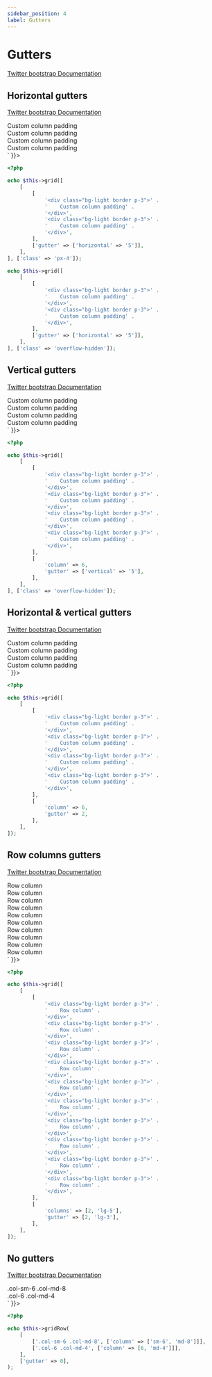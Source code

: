 ```yaml
---
sidebar_position: 4
label: Gutters
---
```



# Gutters

[Twitter bootstrap Documentation](https://getbootstrap.com/docs/5.1/layout/gutters/)

## Horizontal gutters

[Twitter bootstrap Documentation](https://getbootstrap.com/docs/5.1/layout/gutters/#horizontal-gutters)

<Tabs>
<TabItem value="result" label="Result" default>
  <HtmlCode bootstrapVersion="5.1">
      <div dangerouslySetInnerHTML={{ __html: `<div class="container px-4">
    <div class="gx-5 row">
        <div class="col">
            <div class="bg-light border p-3">
                Custom column padding
            </div>
        </div>
        <div class="col">
            <div class="bg-light border p-3">
                Custom column padding
            </div>
        </div>
    </div>
</div>
<div class="container overflow-hidden">
    <div class="gx-5 row">
        <div class="col">
            <div class="bg-light border p-3">
                Custom column padding
            </div>
        </div>
        <div class="col">
            <div class="bg-light border p-3">
                Custom column padding
            </div>
        </div>
    </div>
</div>` }}></div>
  </HtmlCode>
</TabItem>
<TabItem value="source" label="Source">

```php
<?php

echo $this->grid([
    [
        [
            '<div class="bg-light border p-3">' .
            '    Custom column padding' .
            '</div>',
            '<div class="bg-light border p-3">' .
            '    Custom column padding' .
            '</div>',
        ],
        ['gutter' => ['horizontal' => '5']],
    ],
], ['class' => 'px-4']);

echo $this->grid([
    [
        [
            '<div class="bg-light border p-3">' .
            '    Custom column padding' .
            '</div>',
            '<div class="bg-light border p-3">' .
            '    Custom column padding' .
            '</div>',
        ],
        ['gutter' => ['horizontal' => '5']],
    ],
], ['class' => 'overflow-hidden']);
```

</TabItem>
</Tabs>

## Vertical gutters

[Twitter bootstrap Documentation](https://getbootstrap.com/docs/5.1/layout/gutters/#vertical-gutters)

<Tabs>
<TabItem value="result" label="Result" default>
  <HtmlCode bootstrapVersion="5.1">
      <div dangerouslySetInnerHTML={{ __html: `<div class="container overflow-hidden">
    <div class="gy-5 row">
        <div class="col-6">
            <div class="bg-light border p-3">
                Custom column padding
            </div>
        </div>
        <div class="col-6">
            <div class="bg-light border p-3">
                Custom column padding
            </div>
        </div>
        <div class="col-6">
            <div class="bg-light border p-3">
                Custom column padding
            </div>
        </div>
        <div class="col-6">
            <div class="bg-light border p-3">
                Custom column padding
            </div>
        </div>
    </div>
</div>` }}></div>
  </HtmlCode>
</TabItem>
<TabItem value="source" label="Source">

```php
<?php

echo $this->grid([
    [
        [
            '<div class="bg-light border p-3">' .
            '    Custom column padding' .
            '</div>',
            '<div class="bg-light border p-3">' .
            '    Custom column padding' .
            '</div>',
            '<div class="bg-light border p-3">' .
            '    Custom column padding' .
            '</div>',
            '<div class="bg-light border p-3">' .
            '    Custom column padding' .
            '</div>',
        ],
        [
            'column' => 6,
            'gutter' => ['vertical' => '5'],
        ],
    ],
], ['class' => 'overflow-hidden']);
```

</TabItem>
</Tabs>

## Horizontal & vertical gutters

[Twitter bootstrap Documentation](https://getbootstrap.com/docs/5.1/layout/gutters/#horizontal--vertical-gutters)

<Tabs>
<TabItem value="result" label="Result" default>
  <HtmlCode bootstrapVersion="5.1">
      <div dangerouslySetInnerHTML={{ __html: `<div class="container">
    <div class="g-2 row">
        <div class="col-6">
            <div class="bg-light border p-3">
                Custom column padding
            </div>
        </div>
        <div class="col-6">
            <div class="bg-light border p-3">
                Custom column padding
            </div>
        </div>
        <div class="col-6">
            <div class="bg-light border p-3">
                Custom column padding
            </div>
        </div>
        <div class="col-6">
            <div class="bg-light border p-3">
                Custom column padding
            </div>
        </div>
    </div>
</div>` }}></div>
  </HtmlCode>
</TabItem>
<TabItem value="source" label="Source">

```php
<?php

echo $this->grid([
    [
        [
            '<div class="bg-light border p-3">' .
            '    Custom column padding' .
            '</div>',
            '<div class="bg-light border p-3">' .
            '    Custom column padding' .
            '</div>',
            '<div class="bg-light border p-3">' .
            '    Custom column padding' .
            '</div>',
            '<div class="bg-light border p-3">' .
            '    Custom column padding' .
            '</div>',
        ],
        [
            'column' => 6,
            'gutter' => 2,
        ],
    ],
]);
```

</TabItem>
</Tabs>

## Row columns gutters

[Twitter bootstrap Documentation](https://getbootstrap.com/docs/5.1/layout/gutters/#row-columns-gutters)

<Tabs>
<TabItem value="result" label="Result" default>
  <HtmlCode bootstrapVersion="5.1">
      <div dangerouslySetInnerHTML={{ __html: `<div class="container">
    <div class="g-2 g-lg-3 row row-cols-2 row-cols-lg-5">
        <div class="col">
            <div class="bg-light border p-3">
                Row column
            </div>
        </div>
        <div class="col">
            <div class="bg-light border p-3">
                Row column
            </div>
        </div>
        <div class="col">
            <div class="bg-light border p-3">
                Row column
            </div>
        </div>
        <div class="col">
            <div class="bg-light border p-3">
                Row column
            </div>
        </div>
        <div class="col">
            <div class="bg-light border p-3">
                Row column
            </div>
        </div>
        <div class="col">
            <div class="bg-light border p-3">
                Row column
            </div>
        </div>
        <div class="col">
            <div class="bg-light border p-3">
                Row column
            </div>
        </div>
        <div class="col">
            <div class="bg-light border p-3">
                Row column
            </div>
        </div>
        <div class="col">
            <div class="bg-light border p-3">
                Row column
            </div>
        </div>
        <div class="col">
            <div class="bg-light border p-3">
                Row column
            </div>
        </div>
    </div>
</div>` }}></div>
  </HtmlCode>
</TabItem>
<TabItem value="source" label="Source">

```php
<?php

echo $this->grid([
    [
        [
            '<div class="bg-light border p-3">' .
            '    Row column' .
            '</div>',
            '<div class="bg-light border p-3">' .
            '    Row column' .
            '</div>',
            '<div class="bg-light border p-3">' .
            '    Row column' .
            '</div>',
            '<div class="bg-light border p-3">' .
            '    Row column' .
            '</div>',
            '<div class="bg-light border p-3">' .
            '    Row column' .
            '</div>',
            '<div class="bg-light border p-3">' .
            '    Row column' .
            '</div>',
            '<div class="bg-light border p-3">' .
            '    Row column' .
            '</div>',
            '<div class="bg-light border p-3">' .
            '    Row column' .
            '</div>',
            '<div class="bg-light border p-3">' .
            '    Row column' .
            '</div>',
            '<div class="bg-light border p-3">' .
            '    Row column' .
            '</div>',
        ],
        [
            'columns' => [2, 'lg-5'],
            'gutter' => [2, 'lg-3'],
        ],
    ],
]);
```

</TabItem>
</Tabs>

## No gutters

[Twitter bootstrap Documentation](https://getbootstrap.com/docs/5.1/layout/gutters/#no-gutters)

<Tabs>
<TabItem value="result" label="Result" default>
  <HtmlCode bootstrapVersion="5.1">
      <div dangerouslySetInnerHTML={{ __html: `<div class="g-0 row">
    <div class="col-md-8 col-sm-6">
        .col-sm-6 .col-md-8
    </div>
    <div class="col-6 col-md-4">
        .col-6 .col-md-4
    </div>
</div>` }}></div>
  </HtmlCode>
</TabItem>
<TabItem value="source" label="Source">

```php
<?php

echo $this->gridRow(
    [
        ['.col-sm-6 .col-md-8', ['column' => ['sm-6', 'md-8']]],
        ['.col-6 .col-md-4', ['column' => [6, 'md-4']]],
    ],
    ['gutter' => 0],
);
```

</TabItem>
</Tabs>

